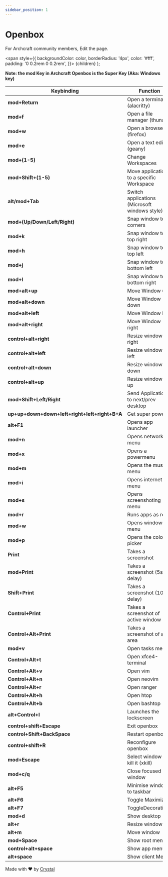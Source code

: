 ```yaml
---
sidebar_position: 1
---
```


# Openbox

For Archcraft community members, Edit the page.

<!-- Tabs -->

<!-- Badges -->
  <span
    style={{
      backgroundColor: color,
      borderRadius: '4px',
      color: '#fff',
      padding: '0 0.2rem 0 0.2rem',
    }}>
    {children}
  </span>
);

<!-- Add your stuff after this -->

**Note: the mod Key in Archcraft Openbox is the Super Key (Aka: Windows key)**

|Keybinding|Function|
|--|--|
|**mod+Return**| Open a terminal (alacritty) |
|**mod+f**| Open a file manager (thunar) |
|**mod+w**| Open a browser (firefox) |
|**mod+e**| Open a text editor (geany) |
|**mod+(1-5)**| Change Workspaces |
|**mod+Shift+(1-5)**| Move application to a specific Workspace |
|**alt/mod+Tab**| Switch applications (Microsoft windows style) |
|**mod+(Up/Down/Left/Right)**| Snap window to corners |
|**mod+k**| Snap window to top right |
|**mod+h**| Snap window to top left |
|**mod+j**| Snap window to bottom left |
|**mod+l**| Snap window to bottom right |
|**mod+alt+up**| Move Window up |
|**mod+alt+down**| Move Window down |
|**mod+alt+left**| Move Window left |
|**mod+alt+right**| Move Window right |
|**control+alt+right**| Resize window to right |
|**control+alt+left**| Resize window to left |
|**control+alt+down**| Resize window to down |
|**control+alt+up**| Resize window to up |
|**mod+Shift+Left/Right**| Send Application to next/prev desktop |
|**up+up+down+down+left+right+left+right+B+A**| Get super powers |
|**alt+F1** | Opens app launcher |
|**mod+n** | Opens network menu |
|**mod+x** | Opens a powermenu |
|**mod+m** | Opens the music menu |
|**mod+i** | Opens internet menu |
|**mod+s** | Opens screenshoting menu |
|**mod+r** | Runs apps as root |
|**mod+w** | Opens windows menu |
|**mod+p**| Opens the color picker |
|**Print** | Takes a screenshot |
|**mod+Print** | Takes a screenshot (5s delay) |
|**Shift+Print** | Takes a screenshot (10s delay)|
|**Control+Print** | Takes a screenshot of active window |
|**Control+Alt+Print** | Takes a screenshot of an area |
|**mod+v**| Open tasks menu |
|**Control+Alt+t**| Open xfce4-terminal |
|**Control+Alt+v**| Open vim |
|**Control+Alt+n**| Open neovim |
|**Control+Alt+r**| Open ranger |
|**Control+Alt+h**| Open htop |
|**Control+Alt+b**| Open bashtop |
|**alt+Control+l** | Launches the lockscreen |
|**control+shift+Escape**| Exit openbox |
|**control+Shift+BackSpace**| Restart openbox |
|**control+shift+R**| Reconfigure openbox |
|**mod+Escape**| Select window and kill it (xkill) |
|**mod+c/q**| Close focused window |
|**alt+F5**| Minimise window to taskbar |
|**alt+F6**| Toggle Maximize |
|**alt+F7**| ToggleDecorations |
|**mod+d**| Show desktop |
|**alt+r**| Resize window |
|**alt+m**| Move window |
|**mod+Space**| Show root menu |
|**control+alt+space**| Show app menu |
|**alt+space**| Show client Menu |

Made with ❤️ by [Crystal](https://https://github.com/Archenagechan) 
